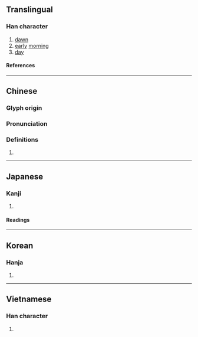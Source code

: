 {{character info/new}}
==Translingual==

===Han character===
{{Han char|rn=72|rad=日|as=04|sn=8|four=62021|canj=AHML|ids=⿰日斤}}

# [[dawn]]
# [[early]] [[morning]]
# [[day]]

====References====
{{Han ref|kx=0492.060|dkj=13817|dj=0855.030|hdz=21491.010|uh=6615}}

----

==Chinese==
{{zh-forms}}

===Glyph origin===
{{Han etym}}

===Pronunciation===
{{zh-pron
|m=xīn
|c=jan1
|h=pfs=
|md=
|mn=
|w=
|mc=y
|oc=y
|cat=
}}

===Definitions===
{{zh-hanzi}}

# {{rfdef|zh|sort=日04}}

----

==Japanese==

===Kanji===
{{ja-kanji|grade=|rs=日04}}

# {{rfdef|ja|sort=日04}}

====Readings====
{{ja-readings
|on=きん, こん, き
|kun=あさ
}}

----

==Korean==

===Hanja===
{{ko-hanja|흔}}

# {{rfdef|ko|sort=日04}}

----

==Vietnamese==

===Han character===
{{vi-readings|rs=日04|reading=hân}}

# {{rfdef|vi|sort=日04}}

{{cln|vi|Han tu}}